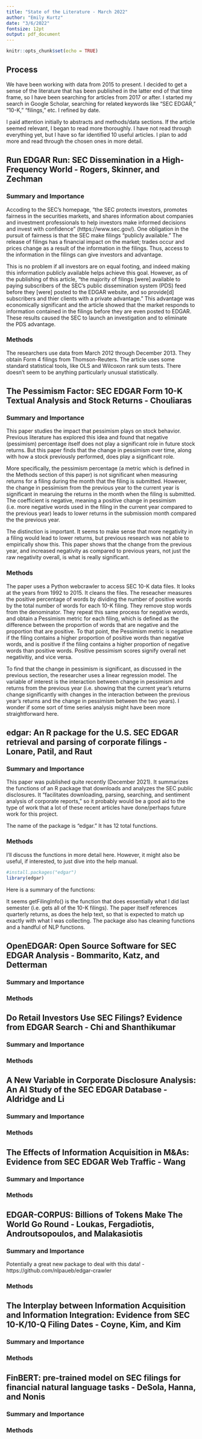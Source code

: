 ```yaml
---
title: "State of the Literature - March 2022"
author: "Emily Kurtz"
date: "3/6/2022"
fontsize: 12pt
output: pdf_document
---
```


```r
knitr::opts_chunk$set(echo = TRUE)
```

## Process

We have been working with data from 2015 to present. I decided to get a sense of the literature that has been published in the latter end of that time frame, so I have been searching for articles from 2017 or after. I started my search in Google Scholar, searching for related keywords like "SEC EDGAR," "10-K," "filings," etc. I refined by date.

I paid attention initially to abstracts and methods/data sections. If the article seemed relevant, I began to read more thoroughly. I have not read through everything yet, but I have so far identified 10 useful articles. I plan to add more and read through the chosen ones in more detail.

## Run EDGAR Run: SEC Dissemination in a High-Frequency World - Rogers, Skinner, and Zechman

### Summary and Importance

Accoding to the SEC's homepage, "the SEC protects investors, promotes fairness in the securities markets, and shares information about companies and investment professionals to help investors make informed decisions and invest with confidence" (https://www.sec.gov/). One obligation in the pursuit of fairness is that the SEC make filings "publicly available." The release of filings has a financial impact on the market; trades occur and prices change as a result of the information in the filings. Thus, access to the information in the filings can give investors and advantage.

This is no problem if all investors are on equal footing, and indeed making this information publicly available helps achieve this goal. However, as of the publishing of this article, "the majority of filings [were] available to paying subscribers of the SEC's public dissemination system (PDS) feed before they [were] posted to the EDGAR website, and so provide[d] subscribers and thier clients with a private advantage." This advantage was economically significant and the article showed that the market responds to information contained in the filings before they are even posted to EDGAR. These results caused the SEC to launch an investigation and to eliminate the PDS advantage.

### Methods

The researchers use data from March 2012 through December 2013. They obtain Form 4 filings from Thomson-Reuters. The article uses some standard statistical tools, like OLS and Wilcoxon rank sum tests. There doesn't seem to be anything particularly unusual statistically.

## The Pessimism Factor: SEC EDGAR Form 10-K Textual Analysis and Stock Returns - Chouliaras

### Summary and Importance

This paper studies the impact that pessimism plays on stock behavior. Previous literature has explored this idea and found that negative (pessimism) percentage itself does not play a significant role in future stock returns. But this paper finds that the change in pessimism over time, along with how a stock previously performed, does play a significant role.

More specifically, the pessimism percentage (a metric which is defined in the Methods section of this paper) is not significant when measuring returns for a filing during the month that the filing is submitted. However, the change in pessimism from the previous year to the current year is significant in mearuing the returns in the month when the filing is submitted. The coefficient is negative, meaning a positive change in pessimism (i.e. more negative words used in the filing in the current year compared to the previous year) leads to lower returns in the submission month compared the the previous year. 

The distinction is important. It seems to make sense that more negativity in a filing would lead to lower returns, but previous research was not able to empirically show this. This paper shows that the change from the previous year, and increased negativity as compared to previous years, not just the raw negativity overall, is what is really significant.

### Methods

The paper uses a Python webcrawler to access SEC 10-K data files. It looks at the years from 1992 to 2015. It cleans the files. The reseacher measures the positive percentage of words by dividing the number of positive words by the total number of words for each 10-K filing. They remove stop words from the denominator. They repeat this same process for negative words, and obtain a Pessimism metric for each filing, which is defined as the difference between the proportion of words that are negative and the proportion that are positive. To that point, the Pessimism metric is negative if the filing contains a higher proportion of positive words than negative words, and is positive if the filing contains a higher proportion of negative words than positive words. Positive pessimism scores signify overall net negativitiy, and vice versa.

To find that the change in pessimism is significant, as discussed in the previous section, the researcher uses a linear regression model. The variable of interest is the interaction between change in pessimism and returns from the previous year (i.e. showing that the current year's returns change significantly with changes in the interaction between the previous year's returns and the change in pessimism between the two years). I wonder if some sort of time series analysis might have been more straightforward here.

## edgar: An R package for the U.S. SEC EDGAR retrieval and parsing of corporate filings - Lonare, Patil, and Raut

### Summary and Importance

This paper was published quite recently (December 2021). It summarizes the functions of an R package that downloads and analyzes the SEC public disclosures. It "facilitates downloading, parsing, searching, and sentiment analysis of corporate reports," so it probably would be a good aid to the type of work that a lot of these recent articles have done/perhaps future work for this project.

The name of the package is "edgar." It has 12 total functions.

### Methods

I'll discuss the functions in more detail here. However, it might also be useful, if interested, to just dive into the help manual.

```r
#install.packages("edgar")
library(edgar)
```

Here is a summary of the functions:

\begin{table}[!htbp]
\begin{tabular}{ll}
get8KItems         & Retrieves Form 8-K event information                   \\
getBusinDescr      & Retrieves business descriptions from annual statements \\
getDailyMaster     & Retrieves daily master index                           \\
getFilingHeader    & Scrape EDGAR filing header information                 \\
getFilingInfo      & Retrieves filing information of a firm                 \\
getFilings         & Retrieves EDGAR filings from SEC server                \\
getFilingsHTML     & Get HTML view of EDGAR filings                         \\
getMasterIndex     & Retrieves quarterly master index                       \\
getMgmtDisc        & Retrieves management's discussion and analysis section \\
getSentiment       & Provides sentiment measures of EDGAR filings           \\
LMMasterDictionary & Loughran and McDonald Sentiment Master Dictionary      \\
searchFilings      & Search EDGAR filings for specific keywords            
\end{tabular}
\end{table}

It seems getFilingInfo() is the function that does essentially what I did last semester (i.e. gets all of the 10-K filings). The paper itself references quarterly returns, as does the help text, so that is expected to match up exactly with what I was collecting. The package also has cleaning functions and a handful of NLP functions.



## OpenEDGAR: Open Source Software for SEC EDGAR Analysis - Bommarito, Katz, and Detterman

### Summary and Importance

### Methods

## Do Retail Investors Use SEC Filings? Evidence from EDGAR Search - Chi and Shanthikumar

### Summary and Importance

### Methods

## A New Variable in Corporate Disclosure Analysis: An AI Study of the SEC EDGAR Database - Aldridge and Li

### Summary and Importance

### Methods

## The Effects of Information Acquisition in M&As: Evidence from SEC EDGAR Web Traffic - Wang

### Summary and Importance

### Methods

## EDGAR-CORPUS: Billions of Tokens Make The World Go Round - Loukas, Fergadiotis, Androutsopoulos, and Malakasiotis

### Summary and Importance

Potentially a great new package to deal with this data! - https://github.com/nlpaueb/edgar-crawler

### Methods

## The Interplay between Information Acquisition and Information Integration: Evidence from SEC 10-K/10-Q Filing Dates - Coyne, Kim, and Kim

### Summary and Importance

### Methods

## FinBERT: pre-trained model on SEC filings for financial natural language tasks - DeSola, Hanna, and Nonis

### Summary and Importance

### Methods
